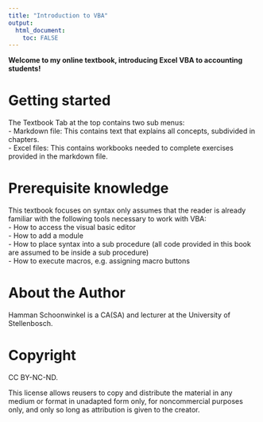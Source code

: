 ---
title: "Introduction to VBA"
output: 
  html_document:
    toc: FALSE
---




**Welcome to my online textbook, introducing Excel VBA to accounting students!**


# Getting started

The Textbook Tab at the top contains two sub menus:  
- Markdown file: This contains text that explains all concepts, subdivided in chapters.  
- Excel files: This contains workbooks needed to complete exercises provided in the markdown file.

# Prerequisite knowledge

This textbook focuses on syntax only assumes that the reader is already familiar with the following tools necessary to work with VBA:  
- How to access the visual basic editor  
- How to add a module  
- How to place syntax into a sub procedure (all code provided in this book are assumed to be inside a sub procedure)  
- How to execute macros, e.g. assigning macro buttons

# About the Author

Hamman Schoonwinkel is a CA(SA) and lecturer at the University of Stellenbosch.

# Copyright

CC BY-NC-ND.

This license allows reusers to copy and distribute the material in any medium or format in unadapted form only, for noncommercial purposes only, and only so long as attribution is given to the creator.


